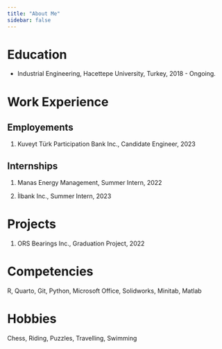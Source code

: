 ```yaml
---
title: "About Me"
sidebar: false
---
```


# Education

-   Industrial Engineering, Hacettepe University, Turkey, 2018 - Ongoing.

# Work Experience

## Employements

1.  Kuveyt Türk Participation Bank Inc., Candidate Engineer, 2023

## Internships

1.  Manas Energy Management, Summer Intern, 2022

2.  İlbank Inc., Summer Intern, 2023

# Projects

1.  ORS Bearings Inc., Graduation Project, 2022

# Competencies

R, Quarto, Git, Python, Microsoft Office, Solidworks, Minitab, Matlab

# Hobbies

Chess, Riding, Puzzles, Travelling, Swimming
